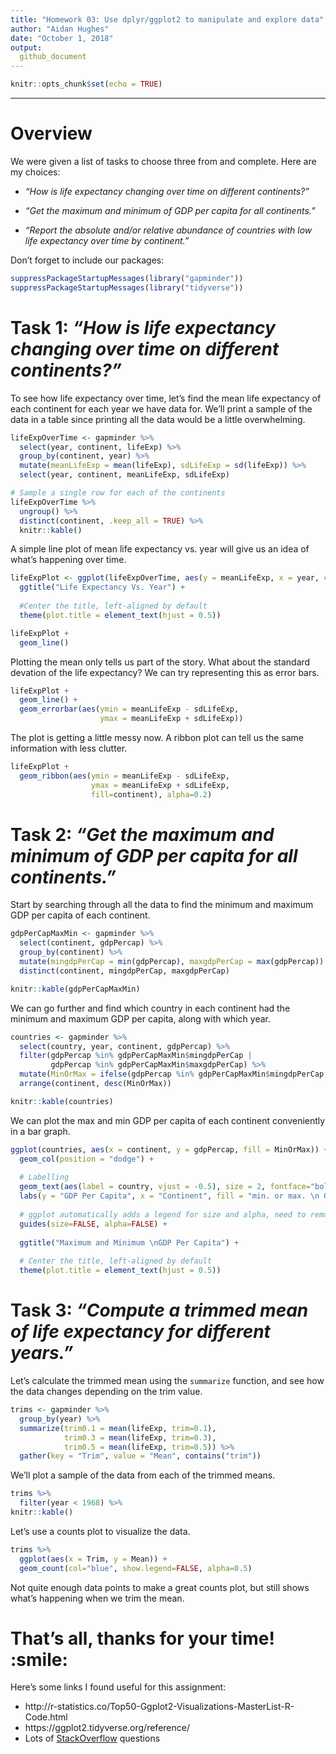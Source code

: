 ```yaml
---
title: "Homework 03: Use dplyr/ggplot2 to manipulate and explore data"
author: "Aidan Hughes"
date: "October 1, 2018"
output:
  github_document
---
```


```r
knitr::opts_chunk$set(echo = TRUE)
```
***
# Overview

We were given a list of tasks to choose three from and complete. Here are my choices:

* *"How is life expectancy changing over time on different continents?"*

* *"Get the maximum and minimum of GDP per capita for all continents."*

* *"Report the absolute and/or relative abundance of countries with low life expectancy over time by continent."*


Don't forget to include our packages:

```r
suppressPackageStartupMessages(library("gapminder"))
suppressPackageStartupMessages(library("tidyverse"))
```



# Task 1: *"How is life expectancy changing over time on different continents?"*

To see how life expectancy over time, let's find the mean life expectancy of each continent for each year we have data for. We'll print a sample of the data in a table since printing all the data would be a little overwhelming.

```r
lifeExpOverTime <- gapminder %>%
  select(year, continent, lifeExp) %>%
  group_by(continent, year) %>%
  mutate(meanLifeExp = mean(lifeExp), sdLifeExp = sd(lifeExp)) %>%
  select(year, continent, meanLifeExp, sdLifeExp)

# Sample a single row for each of the continents
lifeExpOverTime %>%
  ungroup() %>%
  distinct(continent, .keep_all = TRUE) %>%
  knitr::kable()
```

A simple line plot of mean life expectancy vs. year will give us an idea of what's happening over time.

```r
lifeExpPlot <- ggplot(lifeExpOverTime, aes(y = meanLifeExp, x = year, color = continent, group = continent)) +
  ggtitle("Life Expectancy Vs. Year") +
  
  #Center the title, left-aligned by default
  theme(plot.title = element_text(hjust = 0.5))

lifeExpPlot +
  geom_line()
```

Plotting the mean only tells us part of the story. What about the standard devation of the life expectancy? We can try representing this as error bars.

```r
lifeExpPlot +
  geom_line() +
  geom_errorbar(aes(ymin = meanLifeExp - sdLifeExp,
                    ymax = meanLifeExp + sdLifeExp))
```

The plot is getting a little messy now. A ribbon plot can tell us the same information with less clutter.

```r
lifeExpPlot +
  geom_ribbon(aes(ymin = meanLifeExp - sdLifeExp,
                  ymax = meanLifeExp + sdLifeExp,
                  fill=continent), alpha=0.2)
```



# Task 2: *"Get the maximum and minimum of GDP per capita for all continents."*

Start by searching through all the data to find the minimum and maximum GDP per capita of each continent.

```r
gdpPerCapMaxMin <- gapminder %>%
  select(continent, gdpPercap) %>%
  group_by(continent) %>%
  mutate(mingdpPerCap = min(gdpPercap), maxgdpPerCap = max(gdpPercap)) %>%
  distinct(continent, mingdpPerCap, maxgdpPerCap)

knitr::kable(gdpPerCapMaxMin)
```

We can go further and find which country in each continent had the minimum and maximum GDP per capita, along with which year.

```r
countries <- gapminder %>%
  select(country, year, continent, gdpPercap) %>%
  filter(gdpPercap %in% gdpPerCapMaxMin$mingdpPerCap |
         gdpPercap %in% gdpPerCapMaxMin$maxgdpPerCap) %>%
  mutate(MinOrMax = ifelse(gdpPercap %in% gdpPerCapMaxMin$mingdpPerCap, "min", "max")) %>%
  arrange(continent, desc(MinOrMax))

knitr::kable(countries)
```

We can plot the max and min GDP per capita of each continent conveniently in a bar graph.

```r
ggplot(countries, aes(x = continent, y = gdpPercap, fill = MinOrMax)) +
  geom_col(position = "dodge") +
  
  # Labelling
  geom_text(aes(label = country, vjust = -0.5), size = 2, fontface="bold") +
  labs(y = "GDP Per Capita", x = "Continent", fill = "min. or max. \n GDP") +
  
  # ggplot automatically adds a legend for size and alpha, need to remove them
  guides(size=FALSE, alpha=FALSE) +
  
  ggtitle("Maximum and Minimum \nGDP Per Capita") +
  
  # Center the title, left-aligned by default
  theme(plot.title = element_text(hjust = 0.5))
```

# Task 3: *"Compute a trimmed mean of life expectancy for different years."*

Let's calculate the trimmed mean using the `summarize` function, and see how the data changes depending on the trim value.

```r
trims <- gapminder %>%
  group_by(year) %>%
  summarize(trim0.1 = mean(lifeExp, trim=0.1),
            trim0.3 = mean(lifeExp, trim=0.3),
            trim0.5 = mean(lifeExp, trim=0.5)) %>%
  gather(key = "Trim", value = "Mean", contains("trim"))
```
We'll plot a sample of the data from each of the trimmed means.

```r
trims %>%
  filter(year < 1968) %>%
knitr::kable()
```


Let's use a counts plot to visualize the data.

```r
trims %>%
  ggplot(aes(x = Trim, y = Mean)) +
  geom_count(col="blue", show.legend=FALSE, alpha=0.5) 
```

Not quite enough data points to make a great counts plot, but still shows what's happening when we trim the mean.

# That's all, thanks for your time! :smile:

Here's some links I found useful for this assignment:

* http://r-statistics.co/Top50-Ggplot2-Visualizations-MasterList-R-Code.html
* https://ggplot2.tidyverse.org/reference/
* Lots of [StackOverflow](https://stackoverflow.com/) questions 
